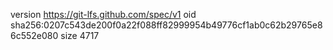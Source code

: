 version https://git-lfs.github.com/spec/v1
oid sha256:0207c543de200f0a22f088ff82999954b49776cf1ab0c62b29765e86c552e080
size 4717
